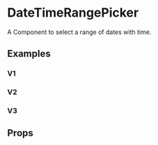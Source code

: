 

<Meta title="Components/DateTimeRangePicker" component={DateTimeRangePicker} />

# DateTimeRangePicker

A Component to select a range of dates with time.

## Examples

### V1

<Preview>
  <Story name="v1">
    <div className="ml-8">
      <DateTimeRangePicker />
    </div>
  </Story>
</Preview>

### V2

<Preview>
  <Story name="v2">
    <div className="ml-8">
      <DateTimeRangePicker version="v2" />
    </div>
  </Story>
</Preview>

### V3

<Preview>
  <Story name="v3">
    <div className="ml-8">
      <DateTimeRangePicker version="v3" />
    </div>
  </Story>
</Preview>

## Props

<Props of={DateTimeRangePicker} />
